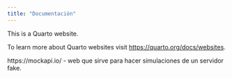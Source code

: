 ```yaml
---
title: "Documentación"
---
```


This is a Quarto website.

To learn more about Quarto websites visit <https://quarto.org/docs/websites>.


https://mockapi.io/ - web que sirve para hacer simulaciones de un servidor fake. 


